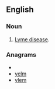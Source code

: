 {{also|lyme}}

==English==

===Noun===
{{en-noun|-}}

# [[Lyme disease]].

===Anagrams===
* {{alphagram|[[elmy#English|elmy]]}} 
* [[yelm#English|yelm]]
* [[ylem#English|ylem]]